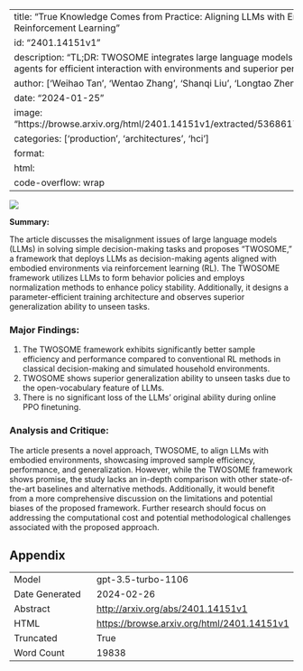 
---
title: "True Knowledge Comes from Practice: Aligning LLMs with Embodied Environments via Reinforcement Learning"
id: "2401.14151v1"
description: "TL;DR: TWOSOME integrates large language models with reinforcement learning agents for efficient interaction with environments and superior performance."
author: ['Weihao Tan', 'Wentao Zhang', 'Shanqi Liu', 'Longtao Zheng', 'Xinrun Wang', 'Bo An']
date: "2024-01-25"
image: "https://browse.arxiv.org/html/2401.14151v1/extracted/5368617/overcooked_task3_env.png"
categories: ['production', 'architectures', 'hci']
format:
  html:
    code-overflow: wrap
---

![](https://browse.arxiv.org/html/2401.14151v1/extracted/5368617/overcooked_task3_env.png)

**Summary:**

The article discusses the misalignment issues of large language models (LLMs) in solving simple decision-making tasks and proposes "TWOSOME," a framework that deploys LLMs as decision-making agents aligned with embodied environments via reinforcement learning (RL). The TWOSOME framework utilizes LLMs to form behavior policies and employs normalization methods to enhance policy stability. Additionally, it designs a parameter-efficient training architecture and observes superior generalization ability to unseen tasks.

### Major Findings:
1. The TWOSOME framework exhibits significantly better sample efficiency and performance compared to conventional RL methods in classical decision-making and simulated household environments.
2. TWOSOME shows superior generalization ability to unseen tasks due to the open-vocabulary feature of LLMs.
3. There is no significant loss of the LLMs’ original ability during online PPO finetuning.

### Analysis and Critique:
The article presents a novel approach, TWOSOME, to align LLMs with embodied environments, showcasing improved sample efficiency, performance, and generalization. However, while the TWOSOME framework shows promise, the study lacks an in-depth comparison with other state-of-the-art baselines and alternative methods. Additionally, it would benefit from a more comprehensive discussion on the limitations and potential biases of the proposed framework. Further research should focus on addressing the computational cost and potential methodological challenges associated with the proposed approach.

## Appendix

|          |          |
|----------|----------|
| Model     | gpt-3.5-turbo-1106       |
| Date Generated     | 2024-02-26       |
| Abstract | [http://arxiv.org/abs/2401.14151v1](http://arxiv.org/abs/2401.14151v1)        |
| HTML     | [https://browse.arxiv.org/html/2401.14151v1](https://browse.arxiv.org/html/2401.14151v1)       |
| Truncated       | True       |
| Word Count       | 19838       |